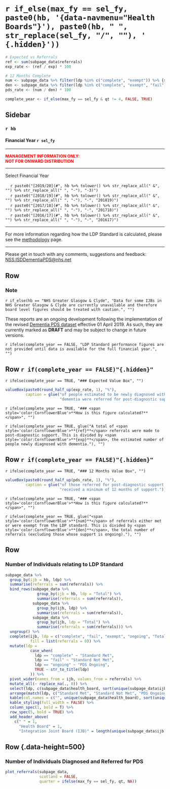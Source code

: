 `r if_else(max_fy == sel_fy, paste0(hb, '{data-navmenu="Health Boards"}'), paste0(hb, " ", str_replace(sel_fy, "/", ""), ' {.hidden}'))`
=================================================

```r

# Expected vs Referrals
ref <- sum(subpage_data$referrals)
exp_rate <- (ref / exp) * 100

# 12 Months Complete
num <- subpage_data %>% filter(ldp %in% c("complete", "exempt")) %>% {sum(.$referrals)}
den <- subpage_data %>% filter(ldp %in% c("complete", "exempt", "fail")) %>% {sum(.$referrals)}
pds_rate <- (num / den) * 100

complete_year <- if_else(max_fy == sel_fy & qt != 4, FALSE, TRUE)
```

Sidebar {.sidebar}
-----------------------------------------------------------------------

### `r hb`
#### Financial Year `r sel_fy`

***

<font size="2"> 
<span style="color:red"> 
**MANAGEMENT INFORMATION ONLY:** <br>
**NOT FOR ONWARD DISTRIBUTION**
</span> </font>

***

Select Financial Year

<!-- For some reason need '-2' on end of 1819 links - check why this is -->
|     `r paste0("[2019/20](#", hb %>% tolower() %>% str_replace_all(" &", "") %>% str_replace_all(" ", "-"), "-3)")`
|     `r paste0("[2018/19](#", hb %>% tolower() %>% str_replace_all(" &", "") %>% str_replace_all(" ", "-"), "-", "201819)")`
|     `r paste0("[2017/18](#", hb %>% tolower() %>% str_replace_all(" &", "") %>% str_replace_all(" ", "-"), "-", "201718)")`
|     `r paste0("[2016/17](#", hb %>% tolower() %>% str_replace_all(" &", "") %>% str_replace_all(" ", "-"), "-", "201617)")`

***

For more information regarding how the LDP Standard is calculated, please see the [methodology](#methodology) page.

***

Please get in touch with any comments, suggestions and feedback: [NSS.ISDDementiaPDS@nhs.net](mailto:NSS.ISDDementiaPDS@nhs.net)


Row
----------------------------------------------------------------------

### **Note**

`r if_else(hb == "NHS Greater Glasgow & Clyde", "Data for some IJBs in NHS Greater Glasgow & Clyde are currently unavailable and therefore board level figures should be treated with caution.", "")`

These reports are an ongoing development following the implementation of the revised [Dementia PDS dataset](https://www.isdscotland.org/Health-Topics/Mental-Health/Dementia-Post-diagnostic-Support/_docs/Dementia-PDS-Definitions-and-Recording-Guidance.pdf) effective 01 April 2019. As such, they are currently marked as **DRAFT** and may be subject to change in future versions.

`r ifelse(complete_year == FALSE, "LDP Standard performance figures are not provided until data is available for the full financial year.", "")`


Row `r if(complete_year == FALSE)"{.hidden}"` 
----------------------------------------------------------------------

`r ifelse(complete_year == TRUE, "### Expected Value Box", "")`
```r
valueBox(paste0(round_half_up(exp_rate, 1), "%"), 
         caption = glue("of people estimated to be newly diagnosed with ",
                        "dementia were referred for post-diagnostic support."))
```

`r ifelse(complete_year == TRUE, "### <span style='color:CornflowerBlue'>**How is this figure calculated?**</span>", "")`

`r ifelse(complete_year == TRUE, glue("A total of <span style='color:CornflowerBlue'>**{ref}**</span> referrals were made to post-diagnostic support. This is divided by <span style='color:CornflowerBlue'>**{exp}**</span>, the estimated number of people newly diagnosed with dementia."), "")`

Row `r if(complete_year == FALSE)"{.hidden}"`
----------------------------------------------------------------------

`r ifelse(complete_year == TRUE, "### 12 Months Value Box", "")`
```r
valueBox(paste0(round_half_up(pds_rate, 1), "%"), 
         caption = glue("of those referred for post-diagnostic support ",
                        "received a minimum of 12 months of support."))
```

`r ifelse(complete_year == TRUE, "### <span style='color:CornflowerBlue'>**How is this figure calculated?**</span>", "")`

`r ifelse(complete_year == TRUE, glue("<span style='color:CornflowerBlue'>**{num}**</span> of referrals either met or were exempt from the LDP standard. This is divided by <span style='color:CornflowerBlue'>**{den}**</span>, the total number of referrals (excluding those whose support is ongoing)."), "")`


Row
----------------------------------------------------------------------

### **Number of Individuals relating to LDP Standard**

```r

subpage_data %>%
  group_by(ijb = hb, ldp) %>%
  summarise(referrals = sum(referrals)) %>%
  bind_rows(subpage_data %>%
              group_by(ijb = hb, ldp = "Total") %>%
              summarise(referrals = sum(referrals)),
            subpage_data %>%
              group_by(ijb, ldp) %>%
              summarise(referrals = sum(referrals)),
            subpage_data %>%
              group_by(ijb, ldp = "Total") %>%
              summarise(referrals = sum(referrals))) %>%
  ungroup() %>%
  complete(ijb, ldp = c("complete", "fail", "exempt", "ongoing", "Total"),
           fill = list(referrals = 0)) %>%
  mutate(ldp = 
           case_when(
             ldp == "complete" ~ "Standard Met",
             ldp == "fail" ~ "Standard Not Met",
             ldp == "ongoing" ~ "PDS Ongoing",
             TRUE ~ str_to_title(ldp)
           )) %>%
  pivot_wider(names_from = ijb, values_from = referrals) %>%
  mutate_all(~ replace_na(., 0)) %>%
  select(ldp, c(subpage_data$health_board, sort(unique(subpage_data$ijb)))) %>%
  arrange(match(ldp, c("Standard Met", "Standard Not Met", "PDS Ongoing", "Exempt", "Total"))) %>%
  kable(col.names = c("", unique(subpage_data$health_board), sort(unique(subpage_data$ijb)))) %>%
  kable_styling(full_width = FALSE) %>%
  column_spec(1, bold = T) %>%
  row_spec(5, bold = TRUE) %>%
  add_header_above(
    c(" " = 1,
      "Health Board" = 1,
      "Integration Joint Board (IJB)" = length(unique(subpage_data$ijb))))
```


Row {.data-height=500}
----------------------------------------------------------------------

### **Number of Individuals Diagnosed and Referred for PDS** {data-width=800}

```r

plot_referrals(subpage_data, 
               scotland = FALSE,
               quarter = ifelse(max_fy == sel_fy, qt, NA))

```

